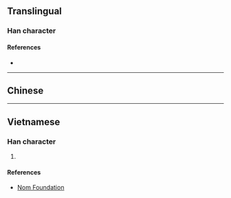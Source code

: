{{character info/new}}
==Translingual==

===Han character===
{{Han char|rn=85|rad=水|as=09|sn=12|four=|canj=EOIV|ids=⿰氵食}}

====References====
* {{Han ref|kx=0636.240|dkj=17824|dj=1043.220|hdz=31682.050|uh=6E4C|ud=28236}}

----

==Chinese==
{{zh-see|餐|v}}

----

==Vietnamese==

===Han character===
{{vi-readings|rs=水09| hanviet = san}}

# {{defn|lang=vi|sort=水09}}

====References====
*[http://nomfoundation.org/common/nom_details.php?codepoint=6e4c Nom Foundation]